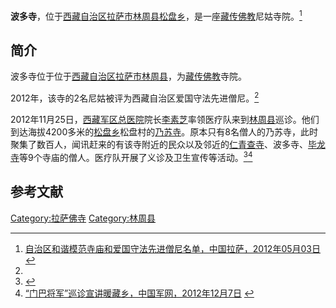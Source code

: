 {{Infobox Tibetan Buddhist monastery
|name =波多寺
|image =
|image size = 250px
|alt = 
|caption = 
|t=
|w=
|to = 
|ipa={{IPA|}}
|z=
|thdl=
|e=
|tc=波多寺
|s=波多寺
|p=
|m=
|k=
|pushpin_map = 
|latd =  | latm =  | lats =  | latNS = 
|longd=  | longm= | longs =| longEW = 
|iso_region = 
|map_caption = 
|mapsize = 
|location_country = 中国
|location = {{CHN}}[[西藏自治区|西藏自治区]][[拉萨市|拉萨市]][[林周县|林周县]]
|coordinates_display =
|founded_by = 
|date_founded =
|date_renovated =
|sect = 
|mather =
|children =
|dedicated_to = 
|tulku =
|head_lama = 
|head_mgh =
|no._of_monks = 
|architecture = 
|festivals =
|footnotes = 
}}

'''波多寺'''，位于[[西藏自治区|西藏自治区]][[拉萨市|拉萨市]][[林周县|林周县]][[松盘乡|松盘乡]]，是一座[[藏传佛教|藏传佛教]]尼姑寺院。<ref name=mingdan>[http://www.lasa.gov.cn/Item/38763.aspx 自治区和谐模范寺庙和爱国守法先进僧尼名单，中国拉萨，2012年05月03日] {{webarchive|url=https://web.archive.org/web/20130928220630/http://www.lasa.gov.cn/Item/38763.aspx |date=2013年09月28日 }}</ref>

==简介==
波多寺位于位于[[西藏自治区|西藏自治区]][[拉萨市|拉萨市]][[林周县|林周县]]，为[[藏传佛教|藏传佛教]]寺院。

2012年，该寺的2名尼姑被评为西藏自治区爱国守法先进僧尼。<ref name=mingdan/>

2012年11月25日，[[西藏军区总医院|西藏军区总医院]]院长[[李素芝|李素芝]]率领医疗队来到[[林周县|林周县]]巡诊。他们到达海拔4200多米的[[松盘乡|松盘乡]]松盘村的[[乃苏寺|乃苏寺]]。原本只有8名僧人的乃苏寺，此时聚集了数百人，闻讯赶来的有该寺附近的民众以及邻近的[[仁青查寺|仁青查寺]]、波多寺、[[毕龙寺|毕龙寺]]等9个寺庙的僧人。医疗队开展了义诊及卫生宣传等活动。<ref>{{Cite web |url=http://cpc.people.com.cn/n/2012/1128/c64387-19728401.html |title=西藏军区总医院医疗队走村进寺宣讲十八大精神见闻，中国共产党新闻网，2012年11月28日 |access-date=2013年8月16日 |archive-date=2016年3月4日 |archive-url=https://web.archive.org/web/20160304072146/http://cpc.people.com.cn/n/2012/1128/c64387-19728401.html |dead-url=no }}</ref><ref>[http://www.chinamil.com.cn/jfjbmap/content/2012-12/07/content_21504.htm “门巴将军”巡诊宣讲暖藏乡，中国军网，2012年12月7日] {{webarchive|url=https://archive.is/20130816153312/http://www.chinamil.com.cn/jfjbmap/content/2012-12/07/content_21504.htm |date=2013年08月16日 }}</ref>

==参考文献==
{{reflist}}

{{拉萨地标}}
[[Category:拉萨佛寺|Category:拉萨佛寺]]
[[Category:林周县|Category:林周县]]